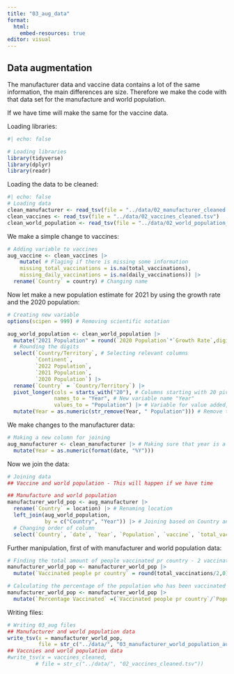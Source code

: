 ```yaml
---
title: "03_aug_data"
format:
  html:
    embed-resources: true
editor: visual
---
```


## Data augmentation

The manufacturer data and vaccine data contains a lot of the same information, the main differences are size. Therefore we make the code with that data set for the manufacture and world population.

If we have time will make the same for the vaccine data.

Loading libraries:

```r
#| echo: false

# Loading libraries
library(tidyverse)
library(dplyr)
library(readr)
```

Loading the data to be cleaned:

```r
#| echo: false
# Loading data
clean_manufacturer <- read_tsv(file = "../data/02_manufacturer_cleaned.tsv")
clean_vaccines <- read_tsv(file = "../data/02_vaccines_cleaned.tsv")
clean_world_population <- read_tsv(file = "../data/02_world_population_cleaned.tsv")
```

We make a simple change to vaccines:

```r
# Adding variable to vaccines
aug_vaccine <- clean_vaccines |> 
    mutate( # Flaging if there is missing some information
    missing_total_vaccinations = is.na(total_vaccinations),
    missing_daily_vaccinations = is.na(daily_vaccinations)) |> 
  rename(`Country` = country) # Changing name
```

Now let make a new population estimate for 2021 by using the growth rate and the 2020 population:

```r
# Creating new variable 
options(scipen = 999) # Removing scientific notation

aug_world_population <- clean_world_population |> 
  mutate("2021 Population" = round(`2020 Population`*`Growth Rate`,digits = 0)) |> 
  # Rounding the digits 
  select(`Country/Territory`, # Selecting relevant columns
         `Continent`,
         `2022 Population`,
         `2021 Population`, 
         `2020 Population`) |> 
  rename(`Country` = `Country/Territory`) |> 
  pivot_longer(cols = starts_with("20"), # Columns starting with 20 pivot longer
               names_to = "Year", # New variable name "Year"
               values_to = "Population") |> # Variable for value added, named "Population"
  mutate(Year = as.numeric(str_remove(Year, " Population"))) # Remove the word "Population"

```

We make changes to the manufacturer data:

```r
# Making a new column for joining
aug_manufacturer <- clean_manufacturer |> # Making sure that year is a column that matches the date
  mutate(Year = as.numeric(format(date, "%Y")))
```

Now we join the data:

```r
# Joining data
## Vaccine and world population - This will happen if we have time

## Manufacture and world population
manufacturer_world_pop <- aug_manufacturer |> 
  rename(`Country` = location) |> # Renaming location
  left_join(aug_world_population,
            by = c("Country", "Year")) |> # Joining based on Country and Year
  # Changing order of column
  select(`Country`, `date`, `Year`, `Population`, `vaccine`, `total_vaccinations`) 
```

Further manipulation, first of with manufacturer and world population data:

```r
# Finding the total amount of people vaccinated pr country - 2 vaccination pr person
manufacturer_world_pop <- manufacturer_world_pop |>
  mutate(`Vaccinated people pr country` = round(total_vaccinations/2,0))

# Calculating the percentage of the population who has been vaccinated
manufacturer_world_pop <- manufacturer_world_pop |> 
  mutate(`Percentage Vaccinated` =(`Vaccinated people pr country`/`Population`)*100)

```

Writing files:

```r
# Writing 03_aug files
## Manufacturer and world population data
write_tsv(x = manufacturer_world_pop,
          file = str_c("../data/", "03_manufacturer_world_population_aug.tsv"))
## Vaccnies and world population data
#write_tsv(x = vaccines_cleaned,
         # file = str_c("../data/", "02_vaccines_cleaned.tsv"))
```
